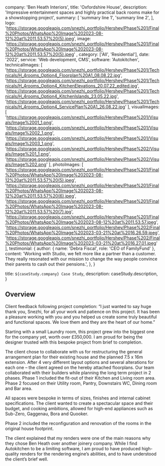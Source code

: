 
  company: 'Ben Heath Interiors',
  title: 'Oxfordshire House',
  description:
    'Impressive entertainment spaces and highly practical back rooms make for a showstopping project',
  summary: [
    'summary line 1',
    'summary line 2',
  ],
  logo: 'https://storage.googleapis.com/snezhi_portfolio/Hershey/Phase%201/Final%20Photos/WhatsApp%20Image%202023-08-12%20at%2011.53.57%20(5).jpeg',
  image: 'https://storage.googleapis.com/snezhi_portfolio/Hershey/Phase%201/Final%20Photos/WhatsApp%20Image%202023-08-12%20at%2011.53.57%20(5).jpeg' ,
  category: ['All', 'Residential'],
  date: '2022',
  service: 'Web development, CMS',
  software: 'Autokitchen',
  technicalImages: [
  'https://storage.googleapis.com/snezhi_portfolio/Hershey/Phase%201/Technicals/H_4rooms_Option4_Floorplan%20A1_08.08.22.jpg',
  'https://storage.googleapis.com/snezhi_portfolio/Hershey/Phase%201/Technicals/H_4rooms_Option4_KitchenElevations_20.07.22_edited.jpg',
  'https://storage.googleapis.com/snezhi_portfolio/Hershey/Phase%201/Technicals/H_4rooms_Option4_KitchenIslands_23.05.22.jpg',
  'https://storage.googleapis.com/snezhi_portfolio/Hershey/Phase%201/Technicals/H_4rooms_Option4_ServicePlan%20A1_26.08.22.jpg'
  ],
  visualImages: [
  'https://storage.googleapis.com/snezhi_portfolio/Hershey/Phase%201/Visuals/Image%2001_1.png',
  'https://storage.googleapis.com/snezhi_portfolio/Hershey/Phase%201/Visuals/Image%2002_1.png',
  'https://storage.googleapis.com/snezhi_portfolio/Hershey/Phase%201/Visuals/Image%2003_1.png',
  'https://storage.googleapis.com/snezhi_portfolio/Hershey/Phase%202/Visuals/Image%201_1.png',
  'https://storage.googleapis.com/snezhi_portfolio/Hershey/Phase%202/Visuals/Image%202.png'
  ],
  photoImages: [
    'https://storage.googleapis.com/snezhi_portfolio/Hershey/Phase%201/Final%20Photos/WhatsApp%20Image%202023-08-12%20at%2011.53.57%20(5).jpeg',
    'https://storage.googleapis.com/snezhi_portfolio/Hershey/Phase%201/Final%20Photos/WhatsApp%20Image%202023-08-12%20at%2011.53.57%20(6).jpeg',
    'https://storage.googleapis.com/snezhi_portfolio/Hershey/Phase%201/Final%20Photos/WhatsApp%20Image%202023-08-12%20at%2011.53.57%20(7).jpg',
    'https://storage.googleapis.com/snezhi_portfolio/Hershey/Phase%201/Final%20Photos/WhatsApp%20Image%202023-08-12%20at%2011.53.57.jpeg',
    'https://storage.googleapis.com/snezhi_portfolio/Hershey/Phase%202/Final%20Photos/WhatsApp%20Image%202023-03-21%20at%2016.26.59.jpeg',
    'https://storage.googleapis.com/snezhi_portfolio/Hershey/Phase%202/Final%20Photos/WhatsApp%20Image%202023-03-21%20at%2016.27.01.jpeg'
  ],
  testimonial: {
    author: { name: 'Debra Fiscal', role: 'CEO of FamilyFund' },
    content:
      'Working with Studio, we felt more like a partner than a customer. They really resonated with our mission to change the way people convince their parents to cash out their pensions.',
  },
}

  title: `${caseStudy.company} Case Study`,
  description: caseStudy.description,
}

## Overview

Client feedback following project completion: “I just wanted to say huge thank you, Snezhi, for all your work and patience on this project. It has been a pleasure working with you and you helped us create some truly beautiful and functional spaces. We love them and they are the heart of our home.”

Starting with a small Laundry room, this project grew into the biggest one for the company yet, worth over £350,000. I am proud for being the designer trusted with this bespoke project from brief to completion.

The client chose to collaborate with us for restructuring the general arrangement plan for their existing house and the planned 7.5 x 16m extension.  After 4 very different layout options and several alterations for each one – the client agreed on the hereby attached floorplans. Our team collaborated with their builders while planning the long term project in 2 phases.
Phase 1 included the fit-out of their Kitchen and Living room area. Phase 2 focused on their Utility room, Pantry, Downstairs WC, Dining room and Bar area.

All spaces were bespoke in terms of sizes, finishes and internal cabinet specifications. The client wanted to create a spectacular space and their budget, and cooking ambitions, allowed for high-end appliances such as Sub-Zero, Gaggenau, Bora and Quooker.

Phase 2 included the reconfiguration and renovation of the rooms in the original house footprint.

The client explained that my renders were one of the main reasons why they chose Ben Heath over another joinery company. While I find Autokitchen to be a limiting software, I am proud to have produced high-quality renders for the rendering engine’s abilities, and to have understood the client’s brief well. 
